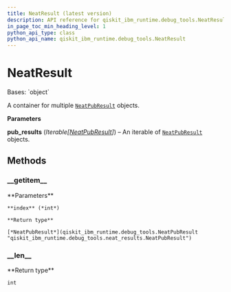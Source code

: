 ```yaml
---
title: NeatResult (latest version)
description: API reference for qiskit_ibm_runtime.debug_tools.NeatResult in the latest version of qiskit-ibm-runtime
in_page_toc_min_heading_level: 1
python_api_type: class
python_api_name: qiskit_ibm_runtime.debug_tools.NeatResult
---
```


# NeatResult

<Class id="qiskit_ibm_runtime.debug_tools.NeatResult" isDedicatedPage={true} github="https://github.com/Qiskit/qiskit-ibm-runtime/tree/stable/0.33/qiskit_ibm_runtime/debug_tools/neat_results.py#L118-L138" signature="NeatResult(pub_results)" modifiers="class">
  Bases: `object`

  A container for multiple [`NeatPubResult`](qiskit_ibm_runtime.debug_tools.NeatPubResult "qiskit_ibm_runtime.debug_tools.NeatPubResult") objects.

  **Parameters**

  **pub\_results** (*Iterable\[*[*NeatPubResult*](qiskit_ibm_runtime.debug_tools.NeatPubResult "qiskit_ibm_runtime.debug_tools.NeatPubResult")*]*) – An iterable of [`NeatPubResult`](qiskit_ibm_runtime.debug_tools.NeatPubResult "qiskit_ibm_runtime.debug_tools.NeatPubResult") objects.

  ## Methods

  ### \_\_getitem\_\_

  <Function id="qiskit_ibm_runtime.debug_tools.NeatResult.__getitem__" github="https://github.com/Qiskit/qiskit-ibm-runtime/tree/stable/0.33/qiskit_ibm_runtime/debug_tools/neat_results.py#L128-L129" signature="__getitem__(index)">
    **Parameters**

    **index** (*int*)

    **Return type**

    [*NeatPubResult*](qiskit_ibm_runtime.debug_tools.NeatPubResult "qiskit_ibm_runtime.debug_tools.neat_results.NeatPubResult")
  </Function>

  ### \_\_len\_\_

  <Function id="qiskit_ibm_runtime.debug_tools.NeatResult.__len__" github="https://github.com/Qiskit/qiskit-ibm-runtime/tree/stable/0.33/qiskit_ibm_runtime/debug_tools/neat_results.py#L131-L132" signature="__len__()">
    **Return type**

    int
  </Function>
</Class>

